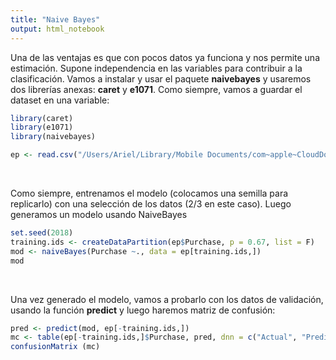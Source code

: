 ```yaml
---
title: "Naive Bayes"
output: html_notebook
---
```



Una de las ventajas es que con pocos datos ya funciona y nos permite una estimación. Supone independencia en las variables para contribuir a la clasificación. 
Vamos a instalar y usar el paquete **naivebayes** y usaremos dos librerías anexas: **caret** y **e1071**. Como siempre, vamos a guardar el dataset en una variable:

```r
library(caret)
library(e1071)
library(naivebayes)

ep <- read.csv("/Users/Ariel/Library/Mobile Documents/com~apple~CloudDocs/AADD/DataScience-con-RStudio/Datos/tema3/electronics-purchase.csv")
```

\

Como siempre, entrenamos el modelo (colocamos una semilla para replicarlo) con una selección de los datos (2/3 en este caso). Luego generamos un modelo usando NaiveBayes

```r
set.seed(2018)
training.ids <- createDataPartition(ep$Purchase, p = 0.67, list = F)
mod <- naiveBayes(Purchase ~., data = ep[training.ids,])
mod
```

\

Una vez generado el modelo, vamos a probarlo con los datos de validación, usando la función **predict** y luego haremos matriz de confusión:

```r
pred <- predict(mod, ep[-training.ids,])
mc <- table(ep[-training.ids,]$Purchase, pred, dnn = c("Actual", "Predicho"))
confusionMatrix (mc)
```


































